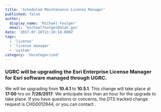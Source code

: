 ```yaml
---
title: 'Scheduled Maintenance License Manager'
published: false
author:
  display_name: 'Michael Foulger'
  email: 'michaelfoulger@utah.gov'
date: '2017-07-18T21:10:18.000Z'
tags:
  - 'license'
  - 'license manager'
  - 'system'
category: 'Uncategorized'
---
```


### UGRC will be upgrading the Esri Enterprise License Manager for Esri software managed through UGRC.

We will be upgrading from **10.4.1** to **10.5.1**. This change will take place at **17:00** hrs on **7/26/2017**. We anticipate less than an hour for the upgrade to take place. If you have questions or concerns, the DTS tracked change request is CHG0012944, or you can contact <Contacts inline subject={frontmatter.title} contactKey="license_manager" />.
